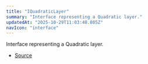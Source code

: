```yaml
---
title: "IQuadraticLayer"
summary: "Interface representing a Quadratic layer."
updatedAt: "2025-10-29T11:03:48.805Z"
navIcon: "interface"
---
```



Interface representing a Quadratic layer.

<Table data={{ headers: [{"content":"Property","key":"property","sortable":true},{"content":"Type","key":"type","sortable":true},{"content":"Value","key":"value","sortable":true},{"content":"Description","key":"description"}], rows: [["id","[string](https://developer.mozilla.org/en-US/docs/Web/JavaScript/Reference/Global_Objects/String)","\\-","The unique identifier of the layer."],["props","[IQuadraticLayerProps](/LazyCanvas/interfaces/IQuadraticLayerProps)","\\-","The properties specific to the Quadratic layer."],["type","QuadraticCurve","\\-","The type of the layer, which is `QuadraticCurve`."],["visible","[boolean](https://developer.mozilla.org/en-US/docs/Web/JavaScript/Reference/Global_Objects/Boolean)","\\-","Whether the layer is visible."],["zIndex","[number](https://developer.mozilla.org/en-US/docs/Web/JavaScript/Reference/Global_Objects/Number)","\\-","The z-index of the layer, determining its stacking order."]] }} />


- [Source](https://github.com/NMMTY/LazyCanvas/blob/e5b83021346e886d435469de8abb93654e0fb45d/packages/lazycanvas/src/structures/components/QuadraticLayer.ts#L20)